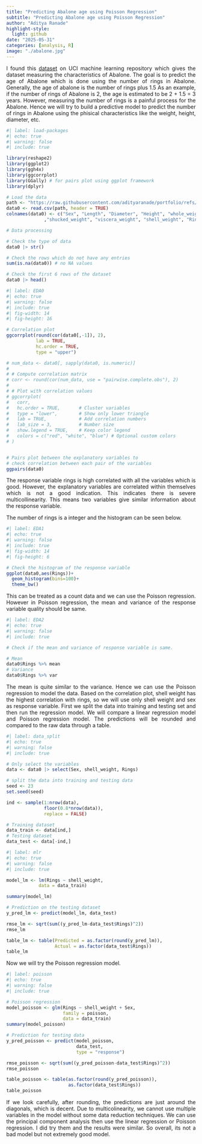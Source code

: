 ```yaml
---
title: "Predicting Abalone age using Poisson Regression"
subtitle: "Predicting Abalone age using Poisson Regression"
author: "Aditya Ranade"
highlight-style:
  light: github
date: "2025-05-31"
categories: [analysis, R]
image: "./abalone.jpg"
---
```


::: {style="text-align: justify"}
I found this [dataset](https://archive.ics.uci.edu/dataset/1/abalone) on UCI machine learning repository which gives the dataset measuring the characteristics of Abalone. The goal is to predict the age of Abalone which is done using the number of rings in Abalone. Generally, the age of abalone is the number of rings plus 1.5 As an example, if the number of rings of Abalone is 2, the age is estimated to be 2 + 1.5 = 3 years. However, measuring the number of rings is a painful process for the Abalone. Hence we will try to build a predictive model to predict the number of rings in Abalone using the phisical characteristics like the weight, height, diameter, etc.
:::

```r
#| label: load-packages
#| echo: true
#| warning: false
#| include: true

library(reshape2)
library(ggplot2)
library(ggh4x)
library(ggcorrplot)
library(GGally) # for pairs plot using ggplot framework
library(dplyr)

# Load the data
path <- "https://raw.githubusercontent.com/adityaranade/portfolio/refs/heads/main/abalone/abalone.data"
data0 <- read.csv(path, header = TRUE)
colnames(data0) <- c("Sex", "Length", "Diameter", "Height", "whole_weight"
              ,"shucked_weight", "viscera_weight", "shell_weight", "Rings")

# Data processing

# Check the type of data
data0 |> str()

# Check the rows which do not have any entries
sum(is.na(data0)) # no NA values

# Check the first 6 rows of the dataset
data0 |> head()
```

```r
#| label: EDA0
#| echo: true
#| warning: false
#| include: true
#| fig-width: 14
#| fig-height: 16

# Correlation plot
ggcorrplot(round(cor(data0[,-1]), 2), 
           lab = TRUE,
           hc.order = TRUE,
           type = "upper")

# num_data <- data0[, sapply(data0, is.numeric)]
# 
# # Compute correlation matrix
# corr <- round(cor(num_data, use = "pairwise.complete.obs"), 2)
# 
# # Plot with correlation values
# ggcorrplot(
#   corr,
#   hc.order = TRUE,       # Cluster variables
#   type = "lower",        # Show only lower triangle
#   lab = TRUE,            # Add correlation numbers
#   lab_size = 3,          # Number size
#   show.legend = TRUE,    # Keep color legend
#   colors = c("red", "white", "blue") # Optional custom colors
# )


# Pairs plot between the explanatory variables to 
# check correlation between each pair of the variables
ggpairs(data0)
```

::: {style="text-align: justify"}
The response variable rings is high correlated with all the variables which is good. However, the explanatory variables are correlated within themselves which is not a good indication. This indicates there is severe multicollinearity. This means two variables give similar information about the response variable. 

The number of rings is a integer and the histogram can be seen below.

:::

```r
#| label: EDA1
#| echo: true
#| warning: false
#| include: true
#| fig-width: 14
#| fig-height: 6

# Check the histogram of the response variable
ggplot(data0,aes(Rings))+
  geom_histogram(bins=100)+
  theme_bw()
```

::: {style="text-align: justify"}
This can be treated as a count data and we can use the Poisson regression. However in Poisson regression, the mean and variance of the response variable quality should be same.
:::

```r
#| label: EDA2
#| echo: true
#| warning: false
#| include: true

# Check if the mean and variance of response variable is same.

# Mean
data0$Rings %>% mean
# Variance
data0$Rings %>% var
```

::: {style="text-align: justify"}
The mean is quite similar to the variance. Hence we can use the Poisson regression to model the data. Based on the correlation plot, shell weight has the highest correlation with rings, so we will use only shell weight and sex as response variable. First we split the data into training and testing set and then run the regression model. We will compare a linear regression model and Poisson regression model. The predictions will be rounded and compared to the raw data through a table.
:::

```r
#| label: data_split
#| echo: true
#| warning: false
#| include: true

# Only select the variables
data <- data0 |> select(Sex, shell_weight, Rings)

# split the data into training and testing data
seed <- 23
set.seed(seed)

ind <- sample(1:nrow(data),
              floor(0.8*nrow(data)),
              replace = FALSE)

# Training dataset
data_train <- data[ind,]
# Testing dataset
data_test <- data[-ind,]
```

```r
#| label: mlr
#| echo: true
#| warning: false
#| include: true

model_lm <- lm(Rings ~ shell_weight,
            data = data_train)

summary(model_lm)

# Prediction on the testing dataset
y_pred_lm <- predict(model_lm, data_test)

rmse_lm <- sqrt(sum((y_pred_lm-data_test$Rings)^2))
rmse_lm

table_lm <- table(Predicted = as.factor(round(y_pred_lm)),
                  Actual = as.factor(data_test$Rings))
table_lm
```

::: {style="text-align: justify"}
Now we will try the Poisson regression model.
:::

```r
#| label: poisson
#| echo: true
#| warning: false
#| include: true

# Poisson regression
model_poisson <- glm(Rings ~ shell_weight + Sex, 
                     family = poisson,
                     data = data_train)
summary(model_poisson)

# Prediction for testing data
y_pred_poisson <- predict(model_poisson, 
                          data_test,
                          type = "response")

rmse_poisson <- sqrt(sum((y_pred_poisson-data_test$Rings)^2))
rmse_poisson

table_poisson <- table(as.factor(round(y_pred_poisson)),
                       as.factor(data_test$Rings))
table_poisson
```

::: {style="text-align: justify"}
If we look carefully, after rounding, the predictions are just around the diagonals, which is decent. Due to multicolinearity, we cannot use multiple variables in the model without some data reduction techniques. We can use the principal component analysis then use the linear regression or Poisson regression. I did try them and the results were similar. So overall, its not a bad model but not extremely good model.
:::
